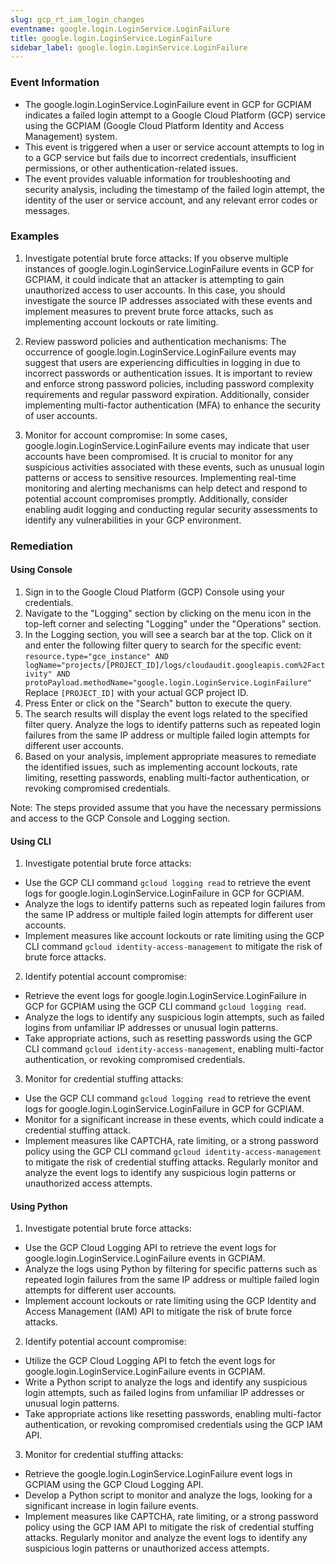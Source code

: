 ```yaml
--- 
slug: gcp_rt_iam_login_changes
eventname: google.login.LoginService.LoginFailure
title: google.login.LoginService.LoginFailure
sidebar_label: google.login.LoginService.LoginFailure
---
```

                       
### Event Information

- The google.login.LoginService.LoginFailure event in GCP for GCPIAM indicates a failed login attempt to a Google Cloud Platform (GCP) service using the GCPIAM (Google Cloud Platform Identity and Access Management) system.
- This event is triggered when a user or service account attempts to log in to a GCP service but fails due to incorrect credentials, insufficient permissions, or other authentication-related issues.
- The event provides valuable information for troubleshooting and security analysis, including the timestamp of the failed login attempt, the identity of the user or service account, and any relevant error codes or messages.


### Examples

1. Investigate potential brute force attacks: If you observe multiple instances of google.login.LoginService.LoginFailure events in GCP for GCPIAM, it could indicate that an attacker is attempting to gain unauthorized access to user accounts. In this case, you should investigate the source IP addresses associated with these events and implement measures to prevent brute force attacks, such as implementing account lockouts or rate limiting.

2. Review password policies and authentication mechanisms: The occurrence of google.login.LoginService.LoginFailure events may suggest that users are experiencing difficulties in logging in due to incorrect passwords or authentication issues. It is important to review and enforce strong password policies, including password complexity requirements and regular password expiration. Additionally, consider implementing multi-factor authentication (MFA) to enhance the security of user accounts.

3. Monitor for account compromise: In some cases, google.login.LoginService.LoginFailure events may indicate that user accounts have been compromised. It is crucial to monitor for any suspicious activities associated with these events, such as unusual login patterns or access to sensitive resources. Implementing real-time monitoring and alerting mechanisms can help detect and respond to potential account compromises promptly. Additionally, consider enabling audit logging and conducting regular security assessments to identify any vulnerabilities in your GCP environment.

### Remediation

#### Using Console

1. Sign in to the Google Cloud Platform (GCP) Console using your credentials.
2. Navigate to the "Logging" section by clicking on the menu icon in the top-left corner and selecting "Logging" under the "Operations" section.
3. In the Logging section, you will see a search bar at the top. Click on it and enter the following filter query to search for the specific event: `resource.type="gce_instance" AND logName="projects/[PROJECT_ID]/logs/cloudaudit.googleapis.com%2Factivity" AND protoPayload.methodName="google.login.LoginService.LoginFailure"`
   Replace `[PROJECT_ID]` with your actual GCP project ID.
4. Press Enter or click on the "Search" button to execute the query.
5. The search results will display the event logs related to the specified filter query. Analyze the logs to identify patterns such as repeated login failures from the same IP address or multiple failed login attempts for different user accounts.
6. Based on your analysis, implement appropriate measures to remediate the identified issues, such as implementing account lockouts, rate limiting, resetting passwords, enabling multi-factor authentication, or revoking compromised credentials.

Note: The steps provided assume that you have the necessary permissions and access to the GCP Console and Logging section.

#### Using CLI

1. Investigate potential brute force attacks:
- Use the GCP CLI command `gcloud logging read` to retrieve the event logs for google.login.LoginService.LoginFailure in GCP for GCPIAM.
- Analyze the logs to identify patterns such as repeated login failures from the same IP address or multiple failed login attempts for different user accounts.
- Implement measures like account lockouts or rate limiting using the GCP CLI command `gcloud identity-access-management` to mitigate the risk of brute force attacks.

2. Identify potential account compromise:
- Retrieve the event logs for google.login.LoginService.LoginFailure in GCP for GCPIAM using the GCP CLI command `gcloud logging read`.
- Analyze the logs to identify any suspicious login attempts, such as failed logins from unfamiliar IP addresses or unusual login patterns.
- Take appropriate actions, such as resetting passwords using the GCP CLI command `gcloud identity-access-management`, enabling multi-factor authentication, or revoking compromised credentials.

3. Monitor for credential stuffing attacks:
- Use the GCP CLI command `gcloud logging read` to retrieve the event logs for google.login.LoginService.LoginFailure in GCP for GCPIAM.
- Monitor for a significant increase in these events, which could indicate a credential stuffing attack.
- Implement measures like CAPTCHA, rate limiting, or a strong password policy using the GCP CLI command `gcloud identity-access-management` to mitigate the risk of credential stuffing attacks. Regularly monitor and analyze the event logs to identify any suspicious login patterns or unauthorized access attempts.

#### Using Python

1. Investigate potential brute force attacks:
- Use the GCP Cloud Logging API to retrieve the event logs for google.login.LoginService.LoginFailure events in GCPIAM.
- Analyze the logs using Python by filtering for specific patterns such as repeated login failures from the same IP address or multiple failed login attempts for different user accounts.
- Implement account lockouts or rate limiting using the GCP Identity and Access Management (IAM) API to mitigate the risk of brute force attacks.

2. Identify potential account compromise:
- Utilize the GCP Cloud Logging API to fetch the event logs for google.login.LoginService.LoginFailure events in GCPIAM.
- Write a Python script to analyze the logs and identify any suspicious login attempts, such as failed logins from unfamiliar IP addresses or unusual login patterns.
- Take appropriate actions like resetting passwords, enabling multi-factor authentication, or revoking compromised credentials using the GCP IAM API.

3. Monitor for credential stuffing attacks:
- Retrieve the google.login.LoginService.LoginFailure event logs in GCPIAM using the GCP Cloud Logging API.
- Develop a Python script to monitor and analyze the logs, looking for a significant increase in login failure events.
- Implement measures like CAPTCHA, rate limiting, or a strong password policy using the GCP IAM API to mitigate the risk of credential stuffing attacks. Regularly monitor and analyze the event logs to identify any suspicious login patterns or unauthorized access attempts.


 
